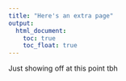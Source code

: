 ```yaml
---
title: "Here's an extra page"
output: 
  html_document:
    toc: true
    toc_float: true
---
```


Just showing off at this point tbh  
